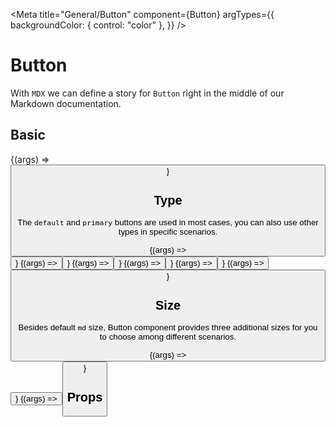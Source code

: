 
<Meta
    title="General/Button"
    component={Button}
    argTypes={{
        backgroundColor: { control: "color" },
    }}
/>


# Button

With `MDX` we can define a story for `Button` right in the middle of our Markdown documentation.

## Basic

<Canvas>
    <Story
        name="type: default"
        args={{
            children: "Default",
        }}
    >
        {(args) => <Button {...args} />}
    </Story>
</Canvas>

## Type

The `default` and `primary` buttons are used in most cases, you can also use other types in specific scenarios.

<Canvas>
    <Story name="type: primary" args={{ type: "primary", children: "primary" }}>
        {(args) => <Button {...args} />}
    </Story>
    <Story name="type: secondary" args={{ type: "secondary", children: "secondary" }}>
        {(args) => <Button {...args} />}
    </Story>
    <Story name="type: accept" args={{ type: "accept", children: "accept" }}>
        {(args) => <Button {...args} />}
    </Story>
    <Story name="type: warning" args={{ type: "warning", children: "warning" }}>
        {(args) => <Button {...args} />}
    </Story>
    <Story name="type: danger" args={{ type: "danger", children: "danger" }}>
        {(args) => <Button {...args} />}
    </Story>
    <Story name="type: text" args={{ type: "text", children: "Text" }}>
        {(args) => <Button {...args} />}
    </Story>
</Canvas>

## Size

Besides default `md` size, Button component provides three additional sizes for you to choose among different scenarios.

<Canvas>
    <Story
        name="size: micro"
        args={{
            size: "micro",
            children: "Button",
        }}
    >
        {(args) => <Button {...args} />}
    </Story>
    <Story
        name="size: macro"
        args={{
            size: "macro",
            children: "Button",
        }}
    >
        {(args) => <Button {...args} />}
    </Story>
</Canvas>

## Props

<ArgsTable of={Button} />
